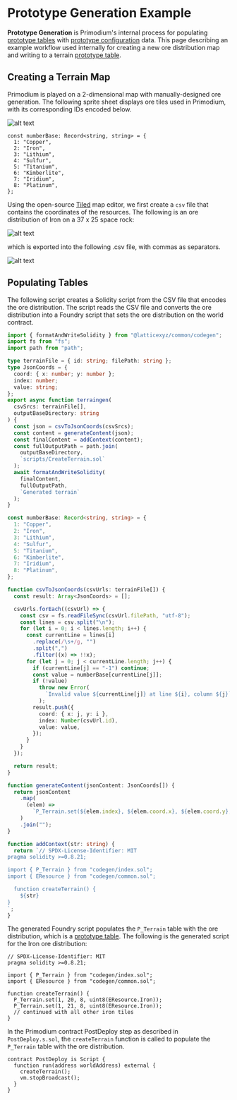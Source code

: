 # Prototype Generation Example

**Prototype Generation** is Primodium's internal process for populating [prototype tables](./tables.mdx#prototype-tables) with [prototype configuration](./configuration.mdx) data. This page describing an example workflow used internally for creating a new ore distribution map and writing to a terrain [prototype table](./tables.mdx#prototype-tables).

## Creating a Terrain Map

Primodium is played on a 2-dimensional map with manually-designed ore generation. The following sprite sheet displays ore tiles used in Primodium, with its corresponding IDs encoded below.

![alt text](../../public/terrain/ores.png)

```tsx filename="@primodiumxyz/contracts/ts/terrain/terraingen.ts#L19-L28" copy showLineNumbers
const numberBase: Record<string, string> = {
  1: "Copper",
  2: "Iron",
  3: "Lithium",
  4: "Sulfur",
  5: "Titanium",
  6: "Kimberlite",
  7: "Iridium",
  8: "Platinum",
};
```

Using the open-source [Tiled](https://www.mapeditor.org/) map editor, we first create a `csv` file that contains the coordinates of the resources. The following is an ore distribution of Iron on a 37 x 25 space rock:

![alt text](../../public/terrain/1_primary-tiled.png)

which is exported into the following .csv file, with commas as separators.

![alt text](../../public/terrain/1_primary-csv.png)

## Populating Tables

The following script creates a Solidity script from the CSV file that encodes the ore distribution. The script reads the CSV file and converts the ore distribution into a Foundry script that sets the ore distribution on the world contract.

```ts filename="@primodiumxyz/contracts/ts/terrain/terraingen.ts" showLineNumbers
import { formatAndWriteSolidity } from "@latticexyz/common/codegen";
import fs from "fs";
import path from "path";

type terrainFile = { id: string; filePath: string };
type JsonCoords = {
  coord: { x: number; y: number };
  index: number;
  value: string;
};
export async function terraingen(
  csvSrcs: terrainFile[],
  outputBaseDirectory: string
) {
  const json = csvToJsonCoords(csvSrcs);
  const content = generateContent(json);
  const finalContent = addContext(content);
  const fullOutputPath = path.join(
    outputBaseDirectory,
    `scripts/CreateTerrain.sol`
  );
  await formatAndWriteSolidity(
    finalContent,
    fullOutputPath,
    `Generated terrain`
  );
}

const numberBase: Record<string, string> = {
  1: "Copper",
  2: "Iron",
  3: "Lithium",
  4: "Sulfur",
  5: "Titanium",
  6: "Kimberlite",
  7: "Iridium",
  8: "Platinum",
};

function csvToJsonCoords(csvUrls: terrainFile[]) {
  const result: Array<JsonCoords> = [];

  csvUrls.forEach((csvUrl) => {
    const csv = fs.readFileSync(csvUrl.filePath, "utf-8");
    const lines = csv.split("\n");
    for (let i = 0; i < lines.length; i++) {
      const currentLine = lines[i]
        .replace(/\s+/g, "")
        .split(",")
        .filter((x) => !!x);
      for (let j = 0; j < currentLine.length; j++) {
        if (currentLine[j] == "-1") continue;
        const value = numberBase[currentLine[j]];
        if (!value)
          throw new Error(
            `Invalid value ${currentLine[j]} at line ${i}, column ${j}`
          );
        result.push({
          coord: { x: j, y: i },
          index: Number(csvUrl.id),
          value: value,
        });
      }
    }
  });

  return result;
}

function generateContent(jsonContent: JsonCoords[]) {
  return jsonContent
    .map(
      (elem) =>
        `P_Terrain.set(${elem.index}, ${elem.coord.x}, ${elem.coord.y}, uint8(EResource.${elem.value}));`
    )
    .join("");
}

function addContext(str: string) {
  return `// SPDX-License-Identifier: MIT
pragma solidity >=0.8.21;

import { P_Terrain } from "codegen/index.sol";
import { EResource } from "codegen/common.sol";

  function createTerrain() {
    ${str}
}
`;
}
```

The generated Foundry script populates the `P_Terrain` table with the ore distribution, which is a [prototype table](./tables.mdx#prototype-tables). The following is the generated script for the Iron ore distribution:

```solidity filename="@primodiumxyz/contracts/src/codegen/scripts/CreateTerrain.sol" copy showLineNumbers
// SPDX-License-Identifier: MIT
pragma solidity >=0.8.21;

import { P_Terrain } from "codegen/index.sol";
import { EResource } from "codegen/common.sol";

function createTerrain() {
  P_Terrain.set(1, 20, 8, uint8(EResource.Iron));
  P_Terrain.set(1, 21, 8, uint8(EResource.Iron));
  // continued with all other iron tiles
}
```

In the Primodium contract PostDeploy step as described in `PostDeploy.s.sol`, the `createTerrain` function is called to populate the `P_Terrain` table with the ore distribution.

```solidity copy {3} showLineNumbers
contract PostDeploy is Script {
  function run(address worldAddress) external {
    createTerrain();
    vm.stopBroadcast();
  }
}
```
